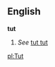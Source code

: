 ==English==
'''tut'''

#''See'' [[tut tut]]
<!--cross-reference rather than a redirect, in case "tut" has other meanings that can be added to this page-->

[[pl:Tut]]